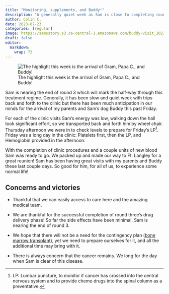 ```yaml
---
title: "Monitoring, supplements, and Buddy!"
description: "A generally quiet week as Sam is close to completing round 3. Grandparents and Buddy arrive"
author: Colin C.
date: 2023-07-23
categories: [regular]
image: https://samsstory.s3.ca-central-1.amazonaws.com/buddy-visit_20230721.jpg
draft: false
editor: 
  markdown: 
    wrap: 72
---
```


![The highlight this week is the arrival of Gram, Papa C., and Buddy!](https://samsstory.s3.ca-central-1.amazonaws.com/buddy-visit_20230721.jpg)

Sam is nearing the end of round 3 which will mark the half-way through this treatment regime. Generally, it has been slow and quiet week with trips back and forth to the clinic but there has been much anticipation in our minds for the arrival of my parents and Sam's dog Buddy this past Friday.  

For each of the clinic visits Sam's energy was low, walking down the hall took significant effort, so we transported back and forth him by wheel chair.  Thursday afternoon we were in to check levels to prepare for Friday's LP^[LP: Lumbar puncture, to monitor if cancer has crossed into the central nervous system and to provide chemo drugs into the spinal column as a preventative.].  Friday was a long day in the clinic:  Platelets first, then the LP, and Hemoglobin provided in the afternoon.  

With the completion of clinic procedures and a couple units of new blood Sam was ready to go.  We packed up and made our way to Ft. Langley for a great reunion! Sam has been having great visits with my parents and Buddy these last couple days.  So good for him, for all of us, to experience some normal life!




## Concerns and victories

-   Thankful that we can easily access to care here and the amazing medical team.

-   We are thankful for the successful completion of round three's drug
    delivery phase!  So far the side effects have been minimal.  Sam is nearing the end of round 3.

-   We hope that there will not be a need for the contingency plan ([bone marrow transplant](/posts/2307/2023-07-17_contigency-plan.qmd)), yet we need to prepare ourselves for it, and all the additional time may bring with it.

-   There is always concern that the cancer remains.  We long for the day when Sam is clear of this disease. 